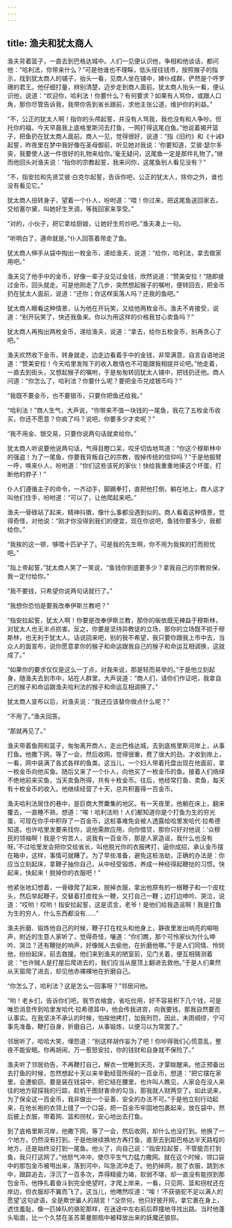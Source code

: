 ```yaml
---
---
---
```

title: 渔夫和犹太商人
---




渔夫背着篮子，一直去到巴格达城中。人们一见便认识他，争相和他谈话，都问他：“哈利法，你带来什么？”可是他谁也不理睬，低头径往钱市，按照猴子的指示，找到犹太商人的铺子，抬头一看，见商人坐在铺中，婢仆成群，俨然是个呼罗珊的君王。他仔细打量，辨别清楚，迈步走到商人面前。犹太商人抬头一看，便认识他，说道：“欢迎你，哈利法！你要什么？有何要求？如果有人骂你，或跟人口角，那你尽管告诉我，我带你告到省长跟前，求他主张公道，维护你的利益。”

“不，公正的犹太人啊！指你的头颅起誓，并没有人骂我，我也没有和人争吵。但托你的福，今天早晨我上底格里斯河去打鱼，一网打得这尾白鱼。”他说着揭开篮子，把鱼扔在犹太商人面前。商人一见，觉得很好，说道：“指《旧约》和《十诫》起誓，昨夜里在梦中我好像在圣母御前，听见她对我说：‘你要知道，艾彼·瑟尔多突，我要使人送一件很好的礼物来给你。’毫无疑问，这尾鱼一定是那件礼物了。”继而他回头对渔夫说：“指你的宗教起誓，我来问你，这尾鱼别人看见没有？”

“不，指安拉和先贤艾彼·白克尔起誓，告诉你吧，公正的犹太人，除你之外，谁也没有看见它。”

犹太商人扭转身子，望着一个仆人，吩咐道：“喂！你过来，把这尾鱼送回家去，交给塞尔黛，叫她好生烹调，等我回家来享受。”

“对的，小伙子，把它拿给厨娘，让她好生煎炒吧。”渔夫凑上一句。

“听明白了，遵命就是。”仆人回答着带走了鱼。

犹太商人伸手从袋中掏出一枚金币，递给渔夫，说道：“给你，哈利法，拿去做家用吧。”

渔夫见了他手中的金币，好像一辈子没见过金钱，欣然说道：“赞美安拉！”随即接过金币，回头就走。可是他刚走了几步，突然想起猴子的嘱咐，便转回去，把金币扔在犹太人面前，说道：“还你；你这样奚落人吗？还我的鱼吧。”

犹太商人眼看这种情景，认为他在开玩笑，又给他两枚金币。渔夫不肯接受，说道：“别开玩笑了，快还我鱼来。你以为用这样的价格我甘心卖鱼吗？”

犹太商人再掏出两枚金币，递给渔夫，说道：“拿去，给你五枚金币，别再贪心了吧。”

渔夫欢然收下金币，转身就走，边走边看着手中的金钱，非常满意，自言自语地说道：“赞美安拉！今天哈里发陛下的收入敢情也不可能跟我相提并论吧。”他走着，一直去到街头，又想起猴子的嘱咐，于是匆匆转回犹太人铺中，把钱扔还他。商人问道：“你怎么了，哈利法？你要什么呢？要把金币兑成银币吗？”

“我既不要金币，也不要银币，只要你把鱼还给我。”

“哈利法！”商人生气，大声说，“你带来不值一块钱的一尾鱼，我花了五枚金币收买，你还不愿意？你疯了吗？说吧，你要多少才卖呢？”

“我不用金、银交易，只要你说两句话就卖给你。”

犹太商人听说要他说两句话，气得目瞪口呆，咬牙切齿地骂道：“你这个穆斯林中的强盗！为了一尾鱼，你要我背叛自己的宗教，毁掉传统的信仰吗？”于是他振臂一呼，唤来仆人，吩咐道：“你们这些该死的家伙！快给我重重地揍这个坏蛋，打断他的脖子！”

仆人们遵循主子的命令，一齐动手，脚踢拳打，直把他打倒，躺在地上，商人这才叫他们住手，吩咐道：“可以了，让他爬起来吧。”

渔夫一骨碌站了起来，精神抖擞，像什么事都没遇到似的。商人看着这种情景，觉得奇怪，对他说：“刚才你没得到我们的便宜，现在你说吧，鱼钱你要多少，我都给你。”

“我挨的这一顿，够喂十匹驴子了。可是我的先生啊，你不用为我挨的打而担忧吧。”

“指上帝起誓，”犹太商人笑了一笑说，“鱼钱你到底要多少？拿我自己的宗教担保，我一定付给你。”

“我不要钱，只希望你说两句话就行了。”

“我想你恐怕是要我改奉伊斯兰教吧？”

“指安拉起誓，犹太人啊！你要是改奉伊斯兰教，那你的皈依既无裨益于穆斯林，对犹太人也无半点损害。反之，你要是坚持异教徒的立场，那你的立场既不损于穆斯林，也无利于犹太人。话说回来吧，别的我不希望，我只要你跟我上市中去，当众人的面宣布，说你愿意拿你的猴子和命运跟我自己的猴子和命运互相调换，这就成了。”

“如果你的要求仅仅是这么一丁点，对我来说，那是轻而易举的。”于是他立刻起身，随渔夫去到市中，站在人群里，大声说道：“商人们，请你们作证吧，我拿自己的猴子和命运跟渔夫哈利法的猴子和命运互相调换了。”

犹太商人宣布以后，对渔夫说：“我还应该替你做点什么呢？”

“不用了。”渔夫回答。

“那就再见了。”

渔夫带着鱼网和篮子，匆匆离开商人，走出巴格达城，去到底格里斯河岸上，从事打鱼。他撒下网，等了一会，然后收网，觉得很重，费了很大的劲，才收到岸上，一看，网中装满了各式各样的鱼类。这当儿，一个妇人带着托盘出现在他面前，拿一枚金币向他买鱼。随后又来了一个仆人，向他买了一枚金币的鱼。接着人们络绎不绝地前来买鱼，当天卖鱼所得，共有十枚金币。往后，他经常打鱼、卖鱼，每天有十枚金币的收入。他继续经营了十天，总共积蓄得一百金币。

渔夫哈利法居住的巷中，是巨商大贾麇集的地区。有一天夜里，他躺在床上，翻来覆去，一直睡不熟，想道：“唉！哈利法哟！人们都知道你是个打鱼为生的穷光蛋，可现在你手中积存了一百金币，这桩事难免会被人透露给哈里发哈代·拉希德知道。也许哈里发要来找你，说他需款应用，向你借贷，那你只好对他说：‘众穆民的领袖啊！我是个穷苦人，说我有一百金币，那是人家造谣，我什么也没有呀。’不过哈里发会把你交给省长，叫他脱光你的衣服拷打，逼你成招，承认金币摆在箱中，这样，事情可就糟了。为了早些准备，避免这桩浩劫，正确的办法是：你应当立刻起床，拿鞭子抽你自己，从中经受锻炼，养成一种经得起鞭挞的习惯。快起来，快起来！脱掉你的衣服吧！”

他紧张地幻想着，一骨碌爬了起来，脱掉衣服，拿出他原有的一根鞭子和一个皮枕头，然后举起鞭子，交替着打皮枕头一鞭，又打自己一鞭；边打边呻吟、哭泣，说道：“哎哟！哎哟！指安拉起誓，这是谎言，老爷！是他们给我造谣啊！我是打鱼为生的穷人，什么东西都没有……”

渔夫折磨、锻炼他自己的时候，鞭子打在枕头和他身上，静夜里发出响亮的噼啪声，附近的生意人家听了，觉得奇怪，嚷道：“你们瞧，那个可怜家伙为什么呻吟、哭泣？还有鞭挞的响声，好像贼人去偷他，在折磨他哪。”于是人们同情、怜悯他，纷纷起床，前去救援。他们来到渔夫的陋室前，见门关着，便互相猜测着说：“也许贼人是打屋后爬进去的，我们应当从屋顶上翻进去救他。”于是人们果然从天窗爬了进去，却见他赤裸裸地在折磨自己。

“你怎么了，哈利法？这是怎么一回事呀？”邻居问他。

“哟！老乡们，告诉你们吧，我节衣缩食，省吃俭用，好不容易积下几个钱，可是唯恐消息传到哈里发哈代·拉希德耳中，他会传我进宫，向我要钱，那我自然要否认事实。在我坚决不承认的时候，怕挨他拷打，加我刑罚，因此，未雨绸缪，宁可事先准备，鞭打自身，折磨自己，从事锻炼，以便习以为常罢了。”

邻居听了，哈哈大笑，埋怨道：“别这样胡作妄为了吧！你吵得我们心慌意乱，整夜不能安眠。你再胡闹，万一惹怒安拉，你的钱财和自身就不保险了。”

渔夫听了邻居劝告，不再鞭打自己，解衣一觉睡到天亮，才蒙眬醒来。他正预备出去打鱼的时候，忽然想起十天以来辛勤经营所得的一百金币，想道：“把它摆在家里，会遭偷窃。要是装在钱袋中，把它结在腰里，也许叫人瞧见，人家会在没人来往的地方窥探我的行踪，趁机干图财害命的勾当，那我就人财两空了。如此说来，为了保全这一百金币，我非做出一个妥善、安全的办法不可。”于是他立刻行动起来，在他长袍的衣领上缝了一个口袋，把一百金币牢固地包裹起来，放在袋中，然后披上衣服，带着网、篮和拐杖，安心地出去打鱼。

到了底格里斯河岸，他撒下网，等了一会，然后收网，却什么也没打到。他换了一个地方，仍然没有打到。于是他继续换地方再打鱼，直至去到距巴格达半天路程的地方，还是始终没打到一尾鱼。他火了，向自己说：“指安拉起誓，不管能否打到鱼，我只打这网了。”他怒气冲冲，使尽平生气力猛力撒网。就在这个时候，领口袋中的那包金币被甩出来，落到河中，叫急流冲走了。他扔掉网，脱了衣服，跳到水中，跟踪追去，浮沉了一百多次，弄得精疲力竭，软弱不堪，却一直没有能捞到那包金币。他挣扎着奋斗到完全绝望时，才爬上岸来，一看，只见网、篮和拐杖还在岸边，但衣服却不翼而飞了。这当儿，他喟然叹道：“唉！‘不获骆驼不足以满人的愿望’这句谚语，全是欺世骗人的胡言！”没奈何，他只好披开网，拿它裹在身上，遮住羞耻，像一匹掉队的骆驼那样，在迷途中左右前后莽撞地寻找出路。当时他蓬头垢面，比一个久禁在圣苏莱曼胆瓶中被释放出来的妖魔还狼狈。